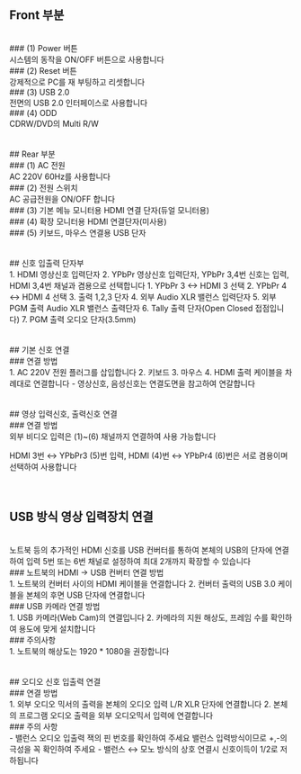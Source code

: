 ## Front 부분
<br/>
### (1) Power 버튼
<br/>
시스템의 동작을 ON/OFF 버튼으로 사용합니다
<br/>
### (2) Reset 버튼
<br/>
강제적으로 PC를 재 부팅하고 리셋합니다
<br/>
### (3) USB 2.0
<br/>
전면의 USB 2.0 인터페이스로 사용합니다
<br/>
### (4) ODD
<br/>
CDRW/DVD의 Multi R/W
<br/>
<br/>
<br/>
## Rear 부분
<br/>
### (1) AC 전원
<br/>
AC 220V 60Hz를 사용합니다
<br/>
### (2) 전원 스위치
<br/>
AC 공급전원을 ON/OFF 합니다
<br/>
### (3) 기본 메뉴 모니터용 HDMI 연결 단자(듀얼 모니터용)
<br/>
### (4) 확장 모니터용 HDMI 연결단자(미사용)
<br/>
### (5) 키보드, 마우스 연결용 USB 단자
<br/>
<br/>
<br/>
## 신호 입출력 단자부
<br/>
1. HDMI 영상신호 입력단자
2. YPbPr 영상신호 입력단자, YPbPr 3,4번 신호는 입력, HDMI 3,4번 채널과 겸용으로 선택합니다
    1. YPbPr 3 ↔ HDMI 3 선택
    2. YPbPr 4 ↔ HDMI 4 선택
3. 출력 1,2,3 단자
4. 외부 Audio XLR 밸런스 입력단자
5. 외부 PGM 출력 Audio XLR 밸런스 출력단자
6. Tally 출력 단자(Open Closed 접점입니다)
7. PGM 출력 오디오 단자(3.5mm)
<br/>
<br/>
<br/>
## 기본 신호 연결
<br/>
### 연결 방법
<br/>
1. AC 220V 전원 플러그를 삽입합니다
2. 키보드
3. 마우스
4. HDMI 출력 케이블을 차례대로 연결합니다
    - 영상신호, 음성신호는 연결도면을 참고하여 연갈합니다
<br/>
<br/>
<br/>
## 영상 입력신호, 출력신호 연결
<br/>
### 연결 방법
<br/>
외부 비디오 입력은 (1)~(6) 채널까지 연결하여 사용 가능합니다

HDMI 3번 ↔ YPbPr3 (5)번 입력, HDMI (4)번 ↔ YPbPr4 (6)번은 서로 겸용이며 선택하여 사용합니다
<br/>
<br/>
<br/>
## USB 방식 영상 입력장치 연결
<br/>
노트북 등의 추가적인 HDMI 신호를 USB 컨버터를 통하여 본체의 USB의 단자에 연결하여 입력 5번 또는 6번 채널로 설정하여 최대 2개까지 확장할 수 있습니다
<br/>
### 노트북의 HDMI → USB 컨버터 연결 방법
<br/>
1. 노트북의 컨버터 사이의 HDMI 케이블을 연결합니다
2. 컨버터 출력의 USB 3.0 케이블을 본체의 후면 USB 단자에 연결합니다
<br/>
### USB 카메라 연결 방법
<br/>
1. USB 카메라(Web Cam)의 연결입니다
2. 카메라의 지원 해상도, 프레임 수를 확인하여 용도에 맞게 설치합니다
<br/>
### 주의사항
<br/>
1. 노트북의 해상도는 1920 * 1080을 권장합니다
<br/>
<br/>
<br/>
## 오디오 신호 입출력 연결
<br/>
### 연결 방법
<br/>
1. 외부 오디오 믹서의 출력을 본체의 오디오 입력 L/R XLR 단자에 연결합니다
2. 본체의 프로그램 오디오 출력을 외부 오디오믹서 입력에 연결합니다
<br/>
### 주의 사항
<br/>
- 밸런스 오디오 입출력 잭의 핀 번호를 확인하여 주세요
밸런스 입력방식이므로 +,-의 극성을 꼭 확인하여 주세요
- 밸런스 ↔ 모노 방식의 상호 연결시 신호이득이 1/2로 저하됩니다
<br/>
<br/>
<br/>